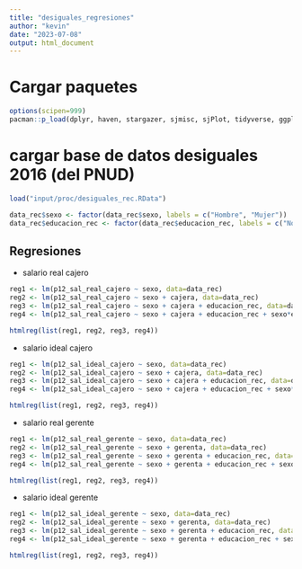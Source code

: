 ```yaml
---
title: "desiguales_regresiones"
author: "kevin"
date: "2023-07-08"
output: html_document
---
```


# Cargar paquetes

```r
options(scipen=999)
pacman::p_load(dplyr, haven, stargazer, sjmisc, sjPlot, tidyverse, ggplot2, survey, srvyr, ggpubr, texreg)
```

# cargar base de datos desiguales 2016 (del PNUD)

```r
load("input/proc/desiguales_rec.RData")

data_rec$sexo <- factor(data_rec$sexo, labels = c("Hombre", "Mujer"))
data_rec$educacion_rec <- factor(data_rec$educacion_rec, labels = c("No_Universitario", "Universitario"))
```

## Regresiones

* salario real cajero

```r
reg1 <- lm(p12_sal_real_cajero ~ sexo, data=data_rec)
reg2 <- lm(p12_sal_real_cajero ~ sexo + cajera, data=data_rec)
reg3 <- lm(p12_sal_real_cajero ~ sexo + cajera + educacion_rec, data=data_rec)
reg4 <- lm(p12_sal_real_cajero ~ sexo + cajera + educacion_rec + sexo*educacion_rec, data=data_rec)

htmlreg(list(reg1, reg2, reg3, reg4))
```

* salario ideal cajero

```r
reg1 <- lm(p12_sal_ideal_cajero ~ sexo, data=data_rec)
reg2 <- lm(p12_sal_ideal_cajero ~ sexo + cajera, data=data_rec)
reg3 <- lm(p12_sal_ideal_cajero ~ sexo + cajera + educacion_rec, data=data_rec)
reg4 <- lm(p12_sal_ideal_cajero ~ sexo + cajera + educacion_rec + sexo*educacion_rec, data=data_rec)

htmlreg(list(reg1, reg2, reg3, reg4))
```

* salario real gerente

```r
reg1 <- lm(p12_sal_real_gerente ~ sexo, data=data_rec)
reg2 <- lm(p12_sal_real_gerente ~ sexo + gerenta, data=data_rec)
reg3 <- lm(p12_sal_real_gerente ~ sexo + gerenta + educacion_rec, data=data_rec)
reg4 <- lm(p12_sal_real_gerente ~ sexo + gerenta + educacion_rec + sexo*educacion_rec, data=data_rec)

htmlreg(list(reg1, reg2, reg3, reg4))
```

* salario ideal gerente

```r
reg1 <- lm(p12_sal_ideal_gerente ~ sexo, data=data_rec)
reg2 <- lm(p12_sal_ideal_gerente ~ sexo + gerenta, data=data_rec)
reg3 <- lm(p12_sal_ideal_gerente ~ sexo + gerenta + educacion_rec, data=data_rec)
reg4 <- lm(p12_sal_ideal_gerente ~ sexo + gerenta + educacion_rec + sexo*educacion_rec, data=data_rec)

htmlreg(list(reg1, reg2, reg3, reg4))
```


